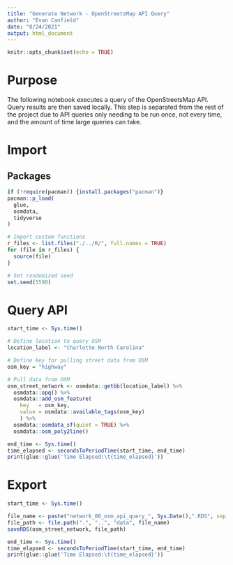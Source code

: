 ```yaml
---
title: "Generate Network - OpenStreetsMap API Query"
author: "Evan Canfield"
date: "8/24/2021"
output: html_document
---
```


```r
knitr::opts_chunk$set(echo = TRUE)
```

# Purpose
The following notebook executes a query of the OpenStreetsMap API. Query results are then saved locally. This step is separated from the rest of the project due to API queries only needing to be run once, not every time, and the amount of time large queries can take.

# Import
## Packages
```r
if (!require(pacman)) {install.packages("pacman")}
pacman::p_load(
  glue,
  osmdata,
  tidyverse
)

# Import custom functions
r_files <- list.files("./../R/", full.names = TRUE)
for (file in r_files) {
  source(file)
}

# Set randomized seed
set.seed(5590)
```

# Query API 
```r
start_time <- Sys.time()

# Define location to query OSM
location_label <- "Charlotte North Carolina"

# Define key for pulling street data from OSM
osm_key = "highway"

# Pull data from OSM
osm_street_network <- osmdata::getbb(location_label) %>%
  osmdata::opq() %>%
  osmdata::add_osm_feature(
    key   = osm_key,
    value = osmdata::available_tags(osm_key)
    ) %>%
  osmdata::osmdata_sf(quiet = TRUE) %>% 
  osmdata::osm_poly2line()

end_time <- Sys.time()
time_elapsed <- secondsToPeriodTime(start_time, end_time)
print(glue::glue('Time Elapsed:\t{time_elapsed}'))
```

# Export 
```r
start_time <- Sys.time()

file_name <- paste("network_00_osm_api_query_", Sys.Date(),".RDS", sep = "")
file_path <- file.path(".", "..", "data", file_name)
saveRDS(osm_street_network, file_path)

end_time <- Sys.time()
time_elapsed <- secondsToPeriodTime(start_time, end_time)
print(glue::glue('Time Elapsed:\t{time_elapsed}'))
```
